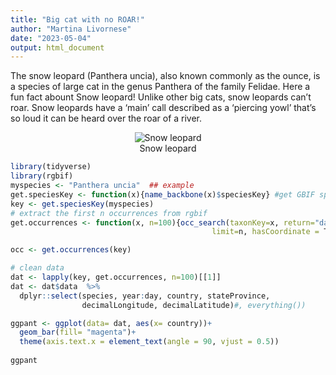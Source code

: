 ```yaml
---
title: "Big cat with no ROAR!"
author: "Martina Livornese"
date: "2023-05-04"
output: html_document
---
```

The snow leopard (Panthera uncia), also known commonly as the ounce, is a species of large cat in the genus Panthera of the family Felidae. 
Here a fun fact abount Snow leopard! Unlike other big cats, snow leopards can't roar. Snow leopards have a 'main' call described as a 'piercing yowl' that's so loud it can be heard over the roar of a river.

<center>
![Snow leopard](Figure/snow-leopard-leopard-panthera-uncia-cat.jpg)
</center>

```r
library(tidyverse)
library(rgbif)
myspecies <- "Panthera uncia"  ## example
get.speciesKey <- function(x){name_backbone(x)$speciesKey} #get GBIF species key
key <- get.speciesKey(myspecies)
# extract the first n occurrences from rgbif
get.occurrences <- function(x, n=100){occ_search(taxonKey=x, return="data", 
                                             limit=n, hasCoordinate = T)}

occ <- get.occurrences(key)

# clean data
dat <- lapply(key, get.occurrences, n=100)[[1]]
dat <- dat$data  %>%  
  dplyr::select(species, year:day, country, stateProvince, 
                decimalLongitude, decimalLatitude)#, everything())
```

```r
ggpant <- ggplot(data= dat, aes(x= country))+
  geom_bar(fill= "magenta")+
  theme(axis.text.x = element_text(angle = 90, vjust = 0.5))
  
ggpant
```

